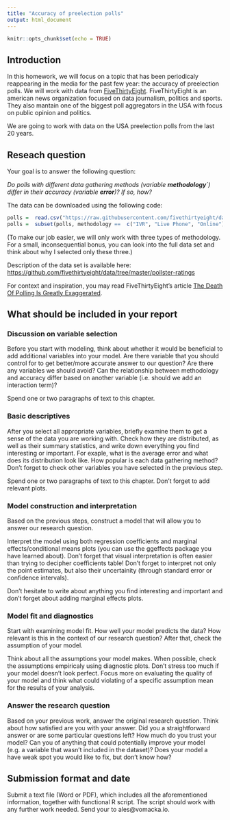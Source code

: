 ```yaml
---
title: "Accuracy of preelection polls"
output: html_document
---
```


```r
knitr::opts_chunk$set(echo = TRUE)
```

## Introduction

In this homework, we will focus on a topic that has been periodicaly reappearing in the media for the past few year: the accuracy of preelection polls. We will work with data from [FiveThirtyEight](https://fivethirtyeight.com/). FiveThirtyEight is an american news organization focused on data journalism, politics and sports. They also mantain one of the biggest poll aggregators in the USA with focus on public opinion and politics.

We are going to work with data on the USA preelection polls from the last 20 years.

## Reseach question

Your goal is to answer the following question:

*Do polls with different data gathering methods (variable **methodology**`) differ in their accuracy (variable **error**)? If so, how?*

The data can be downloaded using the following code:

```r
polls =  read.csv("https://raw.githubusercontent.com/fivethirtyeight/data/master/pollster-ratings/raw-polls.csv")
polls =  subset(polls, methodology ==  c("IVR", "Live Phone", "Online"))
```

(To make our job easier, we will only work with three types of methodology. For a small, inconsequential bonus, you can look into the full data set and think about why I selected only these three.)

Description of the data set is available here: [https://github.com/fivethirtyeight/data/tree/master/pollster-ratings](https://github.com/fivethirtyeight/data/tree/master/pollster-ratings)

For context and inspiration, you may read FiveThirtyEight's article [The Death Of Polling Is Greatly Exaggerated](https://fivethirtyeight.com/features/the-death-of-polling-is-greatly-exaggerated/).

## What should be included in your report

### Discussion on variable selection

Before you start with modeling, think about whether it would be beneficial to add additional variables into your model. Are there variable that you should control for to get better/more accurate answer to our question? Are there any variables we should avoid? Can the relationship between methodology and accuracy differ based on another variable (i.e. should we add an interaction term)?

Spend one or two paragraphs of text to this chapter.

### Basic descriptives

After you select all appropriate variables, briefly examine them to get a sense of the data you are working with. Check how they are distributed, as well as their summary statistics, and write down everything you find interesting or important. For exaple, what is the average error and what does its distribution look like. How popular is each data gathering method? Don't forget to check other variables you have selected in the previous step.

Spend one or two paragraphs of text to this chapter. Don't forget to add relevant plots.


### Model construction and interpretation

Based on the previous steps, construct a model that will allow you to answer our research question.

Interpret the model using both regression coefficients and marginal effects/conditional means plots (you can use the ggeffects package you have learned about). Don't forget that visual interpretation is often easier than trying to decipher coefficients table! Don't forget to interpret not only the point estimates, but also their uncertainity (through standard error or confidence intervals).

Don't hesitate to write about anything you find interesting and important and don't forget about adding marginal effects plots.

### Model fit and diagnostics

Start with examining model fit. How well your model predicts the data? How relevant is this in the context of our research question? After that, check the assumption of your model.

Think about all the assumptions your model makes. When possible, check the assumptions empiricaly using diagnostic plots. Don't stress too much if your model doesn't look perfect. Focus more on evaluating the quality of your model and think what could violating of a specific assumption mean for the results of your analysis.

### Answer the research question

Based on your previous work, answer the original research question. Think about how satisfied are you with your answer. Did you a straightforward answer or are some particular questions left? How much do you trust your model? Can you of anything that could potentially improve your model (e.g. a variable that wasn't included in the dataset)? Does your model a have weak spot you would like to fix, but don't know how?

## Submission format and date

Submit a text file (Word or PDF), which includes all the aforementioned information, together with functional R script. The script should work with any further work needed. Send your to ales@vomacka.io.